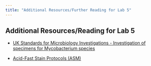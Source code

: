 ```yaml
---
title: "Additional Resources/Further Reading for Lab 5"
---
```


## Additional Resources/Reading for Lab 5

* <a href="https://www.rcpath.org/static/39286bfe-4f8a-4ce0-8d21387c6f772c6c/UK-SMI-B-40i73-Investigation-of-specimens-for-Mycobacterium-species-October-2020.pdf">UK Standards for Microbiology Investigations - Investigation of specimens for Mycobacterium species

* <a href="https://asm.org/ASM/media/Protocol-Images/Acid-Fast-Stain-Protocols.pdf?ext=.pdf">Acid-Fast Stain Protocols (ASM)</a>
